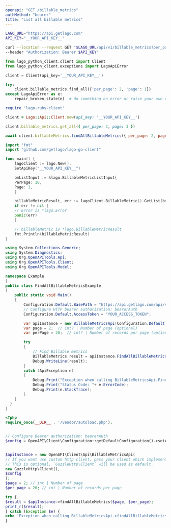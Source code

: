 ```yaml
---
openapi: "GET /billable_metrics"
authMethod: "bearer"
title: "List all billable metrics"
---
```


<RequestExample>

```bash cURL
LAGO_URL="https://api.getlago.com"
API_KEY="__YOUR_API_KEY__"

curl --location --request GET "$LAGO_URL/api/v1/billable_metrics?per_page=2&page=1" \
--header "Authorization: Bearer $API_KEY"
```

```python Python
from lago_python_client.client import Client
from lago_python_client.exceptions import LagoApiError

client = Client(api_key='__YOUR_API_KEY__')

try:
    client.billable_metrics.find_all({'per_page': 2, 'page': 1})
except LagoApiError as e:
    repair_broken_state(e)  # do something on error or raise your own exception
```

```ruby Ruby
require 'lago-ruby-client'

client = Lago::Api::Client.new(api_key: '__YOUR_API_KEY__')

client.billable_metrics.get_all({ per_page: 2, page: 3 })
```

```js Javascript
await client.billableMetrics.findAllBillableMetrics({ per_page: 2, page: 3 });
```

```go Go
import "fmt"
import "github.com/getlago/lago-go-client"

func main() {
    lagoClient := lago.New().
    SetApiKey("__YOUR_API_KEY__")

    bmListInput := &lago.BillableMetricListInput{
    PerPage: 10,
    Page: 1,
    }

    billableMetricResult, err := lagoClient.BillableMetric().GetList(bmListInput)
    if err != nil {
    // Error is *lago.Error
    panic(err)
    }

    // billableMetric is *lago.BillableMetricResult
    fmt.Println(billableMetricResult)
}
```

```csharp C#
using System.Collections.Generic;
using System.Diagnostics;
using Org.OpenAPITools.Api;
using Org.OpenAPITools.Client;
using Org.OpenAPITools.Model;

namespace Example
{
public class FindAllBillableMetricsExample
{
    public static void Main()
    {
        Configuration.Default.BasePath = "https://api.getlago.com/api/v1";
        // Configure HTTP bearer authorization: bearerAuth
        Configuration.Default.AccessToken = "YOUR_ACCESS_TOKEN";

        var apiInstance = new BillableMetricsApi(Configuration.Default);
        var page = 2;  // int? | Number of page (optional)
        var perPage = 20;  // int? | Number of records per page (optional)

        try
        {
            // Find Billable metrics
            BillableMetrics result = apiInstance.FindAllBillableMetrics(page, perPage);
            Debug.WriteLine(result);
        }
        catch (ApiException e)
        {
            Debug.Print("Exception when calling BillableMetricsApi.FindAllBillableMetrics: " + e.Message );
            Debug.Print("Status Code: "+ e.ErrorCode);
            Debug.Print(e.StackTrace);
        }
    }
  }
}
```

```php PHP
<?php
require_once(__DIR__ . '/vendor/autoload.php');


// Configure Bearer authorization: bearerAuth
$config = OpenAPI\Client\Configuration::getDefaultConfiguration()->setAccessToken('YOUR_ACCESS_TOKEN');


$apiInstance = new OpenAPI\Client\Api\BillableMetricsApi(
// If you want use custom http client, pass your client which implements `GuzzleHttp\ClientInterface`.
// This is optional, `GuzzleHttp\Client` will be used as default.
new GuzzleHttp\Client(),
$config
);
$page = 2; // int | Number of page
$per_page = 20; // int | Number of records per page

try {
$result = $apiInstance->findAllBillableMetrics($page, $per_page);
print_r($result);
} catch (Exception $e) {
echo 'Exception when calling BillableMetricsApi->findAllBillableMetrics: ', $e->getMessage(), PHP_EOL;
}
```

</RequestExample>
